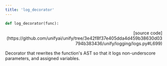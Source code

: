 ```yaml
---
title: 'log_decorator'
---
```


```python
def log_decorator(func):
```

<p align="right">[source code](https://github.com/unifyai/unify/tree/3e42f8f37e405dda4d459b38630d03794b383436/unify/logging/logs.py#L699)</p>

Decorator that rewrites the function's AST so that it logs non-underscore
parameters, and assigned variables.